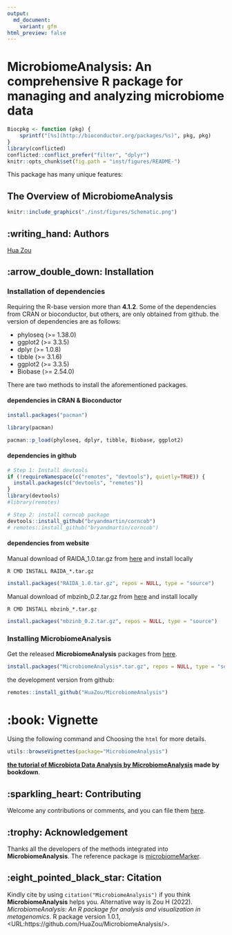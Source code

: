 ```yaml
---
output: 
  md_document:
    variant: gfm
html_preview: false
---
```


<!-- README.md is generated from README.Rmd. Please edit that file -->

# MicrobiomeAnalysis: An comprehensive R package for managing and analyzing microbiome data 

```r
Biocpkg <- function (pkg) {
    sprintf("[%s](http://bioconductor.org/packages/%s)", pkg, pkg)
}
library(conflicted)
conflicted::conflict_prefer("filter", "dplyr")
knitr::opts_chunk$set(fig.path = "inst/figures/README-")
```

This package has many unique features:

## The Overview of **MicrobiomeAnalysis**

```r
knitr::include_graphics("./inst/figures/Schematic.png")
```

## :writing_hand: Authors

[Hua Zou](mailto:zouhua1@outlook.com)


## :arrow_double_down: Installation


### Installation of dependencies

Requiring the R-base version more than **4.1.2**. Some of the dependencies from CRAN or bioconductor, but others, are only obtained from github. the version of dependencies are as follows:

* phyloseq (>= 1.38.0)
* ggplot2 (>= 3.3.5)
* dplyr (>= 1.0.8)
* tibble (>= 3.1.6)
* ggplot2 (>= 3.3.5)
* Biobase (>= 2.54.0)

There are two methods to install the aforementioned packages.

#### dependencies in CRAN & Bioconductor
```R
install.packages("pacman")

library(pacman)

pacman::p_load(phyloseq, dplyr, tibble, Biobase, ggplot2)
```

#### dependencies in github
```R
# Step 1: Install devtools
if (!requireNamespace(c("remotes", "devtools"), quietly=TRUE)) {
  install.packages(c("devtools", "remotes"))
}
library(devtools)
#library(remotes)

# Step 2: install corncob package
devtools::install_github("bryandmartin/corncob")
# remotes::install_github("bryandmartin/corncob")
```

#### dependencies from website

Manual download of RAIDA_1.0.tar.gz from [here](http://cals.arizona.edu/~anling/software/RAIDA_1.0.tar.gz) and install locally 
```shell
R CMD INSTALL RAIDA_*.tar.gz

```
```R
install.packages("RAIDA_1.0.tar.gz", repos = NULL, type = "source")
```

Manual download of mbzinb_0.2.tar.gz from [here](https://github.com/jchen1981/MicrobiomeDDA/blob/master/mbzinb_0.2.tar.gz) and install locally 
```shell
R CMD INSTALL mbzinb_*.tar.gz

```
```R
install.packages("mbzinb_0.2.tar.gz", repos = NULL, type = "source")
```

### Installing MicrobiomeAnalysis

Get the released **MicrobiomeAnalysis** packages from [here](https://github.com/HuaZou/MicrobiomeAnalysis/releases).

```r
install.packages("MicrobiomeAnalysis*.tar.gz", repos = NULL, type = "source")
```

the development version from github:

```r
remotes::install_github("HuaZou/MicrobiomeAnalysis")
```

# :book: Vignette

Using the following command and Choosing the `html` for more details.

```R
utils::browseVignettes(package="MicrobiomeAnalysis")
```

**[the tutorial of Microbiota Data Analysis by MicrobiomeAnalysis](https://zouhua.top/MicrobiomeAnalysis/) made by bookdown**.


## :sparkling_heart: Contributing

Welcome any contributions or comments, and you can file them [here](https://github.com/HuaZou/MicrobiomeAnalysis/issues).

## :trophy: Acknowledgement

Thanks all the developers of the methods integrated into **MicrobiomeAnalysis**.  The reference package is [microbiomeMarker](https://github.com/yiluheihei/microbiomeMarker).

## :eight_pointed_black_star: Citation 

Kindly cite by using `citation("MicrobiomeAnalysis")` if you think **MicrobiomeAnalysis** helps you. Alternative way is Zou H (2022). _MicrobiomeAnalysis: An R package for analysis and visualization in metagenomics_. R package version 1.0.1, <URL:https://github.com/HuaZou/MicrobiomeAnalysis/>.

